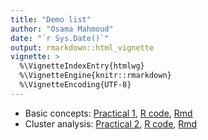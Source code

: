 ```yaml
---
title: "Demo list"
author: "Osama Mahmoud"
date: "`r Sys.Date()`"
output: rmarkdown::html_vignette
vignette: >
  %\VignetteIndexEntry{htmlwg}
  %\VignetteEngine{knitr::rmarkdown}
  %\VignetteEncoding{UTF-8}
---
```


  * Basic concepts: [Practical 1](practical1.html), [R code](practical1.R), [Rmd](practical1.Rmd)
  * Cluster analysis: [Practical 2](practical2.html), [R code](practical2.R), [Rmd](practical2.Rmd)
